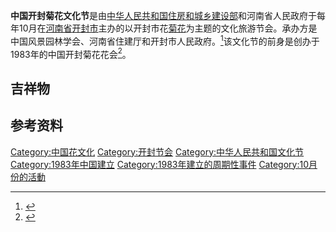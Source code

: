 {{expand|time=2014-08-15T17:14:25+00:00}}
{{Infobox local festival
|节徽=juhuajie.png
|节徽尺寸=
|图片=
|图片尺寸=
|图片说明=
|举办地点=[[河南省|河南省]][[开封市|开封市]]
|始创时间=1983年
|主办单位=中国住建部、河南省人民政府
|承办单位=中国风景园林学会、河南省住建厅、开封市人民政府
|举行日期=每年10月
|荣誉称号=
|官网=
}}
'''中国开封菊花文化节'''是由[[中华人民共和国住房和城乡建设部|中华人民共和国住房和城乡建设部]]和河南省人民政府于每年10月在[[河南省|河南省]][[开封市|开封市]]主办的以开封市花[[菊花|菊花]]为主题的文化旅游节会。承办方是中国风景园林学会、河南省住建厅和开封市人民政府。<ref>{{cite web|url=http://www.kf.cn/kfrb/html/2013-09/27/content_137305.htm|title=中国开封第31届菊花文化节新闻发布会举行|publisher=开封网|date=2013年9月27日|access-date=2014年8月15日|archive-url=https://web.archive.org/web/20140819084215/http://www.kf.cn/kfrb/html/2013-09/27/content_137305.htm|archive-date=2014年8月19日|dead-url=yes}}</ref>该文化节的前身是创办于1983年的中国开封菊花花会<ref>{{cite web|url=http://www.henan.gov.cn/zwgk/system/2012/07/02/010317100.shtml|title=中国开封菊会更名为中国开封菊花文化节顺应形势|publisher=河南省政府|date=2012年7月2日|accessdate=2014年8月15日|archive-date=2015年9月24日|archive-url=https://web.archive.org/web/20150924025756/http://www.henan.gov.cn/zwgk/system/2012/07/02/010317100.shtml|dead-url=no}}</ref>。

== 吉祥物 ==
{{Gallery
|title=
|footer=
|width=400
|height=242
|lines=1
|align=center
|File:Juhuajie mascot.png|菊娃（左）、菊妮（右）
}}

== 参考资料 ==
{{Reflist|2}}

{{中原文化}}
{{河南节会}}
[[Category:中国花文化|Category:中国花文化]]
[[Category:开封节会|Category:开封节会]]
[[Category:中华人民共和国文化节|Category:中华人民共和国文化节]]
[[Category:1983年中国建立|Category:1983年中国建立]]
[[Category:1983年建立的周期性事件|Category:1983年建立的周期性事件]]
[[Category:10月份的活動|Category:10月份的活動]]